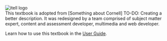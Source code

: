 
<div className="flex justify-center items-center">
  <Image src = "/images/itell.svg" alt = "itell logo" width={200} height={300} />
</div>


<div className = "prose dark:prose-invert">
This textbook is adopted from [Something about Cornell] TO-DO: Creating a better description. It was redesigned by a team comprised of subject matter expert,
content and assessment developer, multimedia and web developer.

Learn how to use this textbook in the <a href="/guide">User Guide</a>.

</div>
